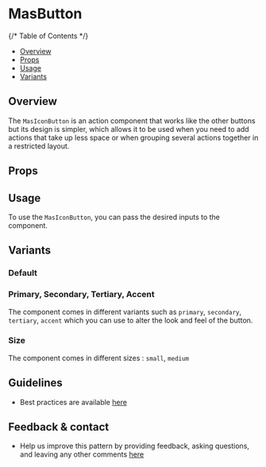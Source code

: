 
<Meta of={IconButtonStories} />

# MasButton

{/* Table of Contents */}

* [Overview](#overview)
* [Props](#props)
* [Usage](#usage)
* [Variants](#variants)

## Overview

The `MasIconButton` is an action component that works like the other buttons but its design is simpler, which allows it to be used when you need to add actions that take up less space or when grouping several actions together in a restricted layout.

<Canvas of={IconButtonStories.Default} />

## Props

<Controls />

## Usage

To use the `MasIconButton`, you can pass the desired inputs to the component.

## Variants

### Default

<Canvas of={IconButtonStories.ButtonOnlyIcon} />

### Primary, Secondary, Tertiary, Accent

The component comes in different variants such as `primary`, `secondary`, `tertiary`, `accent` which you can use to alter the look and feel of the button.

<Canvas>
  <Story of={IconButtonStories.Primary} />
  <Story of={IconButtonStories.Secondary} />
  <Story of={IconButtonStories.Tertiary} />
  <Story of={IconButtonStories.Accent} />
</Canvas>

### Size

The component comes in different sizes : `small`, `medium`

<Canvas>
  <Story of={IconButtonStories.ButtonSmall} />
  <Story of={IconButtonStories.ButtonMedium} />
</Canvas>

## Guidelines

* Best practices are available [here](https://zeroheight.com/9b39bb2a0/p/36313b-icon-button/b/964f27)

## Feedback & contact

* Help us improve this pattern by providing feedback, asking questions, and leaving any other comments [here](https://github.com/bouygues-construction/design-system-bycn/issues/new)
